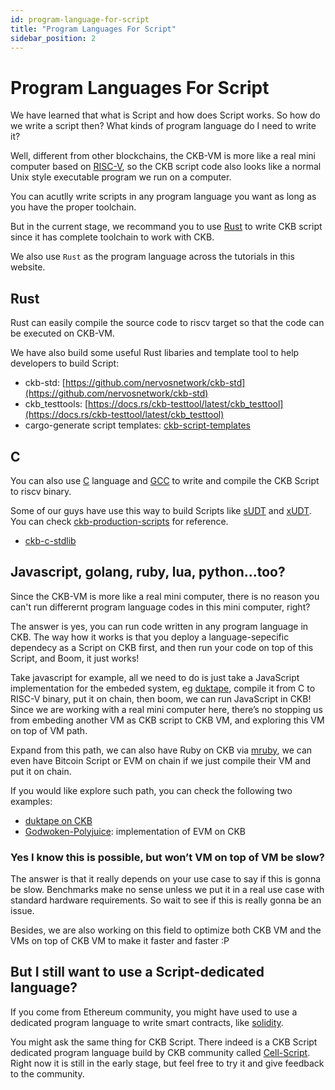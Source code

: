 ```yaml
---
id: program-language-for-script
title: "Program Languages For Script"
sidebar_position: 2
---
```


# Program Languages For Script

We have learned that what is Script and how does Script works. So how do we write a script then? What kinds of program language do I need to write it?

Well, different from other blockchains, the CKB-VM is more like a real mini computer based on [RISC-V](https://riscv.org/), so the CKB script code also looks like a normal Unix style executable program we run on a computer. 

You can acutlly write scripts in any program language you want as long as you have the proper toolchain. 

But in the current stage, we recommand you to use [Rust](https://www.rust-lang.org/) to write CKB script since it has complete toolchain to work with CKB. 

We also use `Rust` as the program language across the tutorials in this website.

## Rust

Rust can easily compile the source code to riscv target so that the code can be executed on CKB-VM. 

We have also build some useful Rust libaries and template tool to help developers to build Script:

- ckb-std: [https://github.com/nervosnetwork/ckb-std](https://github.com/nervosnetwork/ckb-std)
- ckb_testtools: [https://docs.rs/ckb-testtool/latest/ckb_testtool](https://docs.rs/ckb-testtool/latest/ckb_testtool)
- cargo-generate script templates: [ckb-script-templates](https://github.com/cryptape/ckb-script-templates)

## C

You can also use [C](https://en.wikipedia.org/wiki/C_(programming_language)) language and [GCC](https://gcc.gnu.org/) to write and compile the CKB Script to riscv binary. 

Some of our guys have use this way to build Scripts like [sUDT](https://github.com/nervosnetwork/rfcs/blob/master/rfcs/0025-simple-udt/0025-simple-udt.md) and [xUDT](https://github.com/nervosnetwork/rfcs/pull/428). You can check [ckb-production-scripts](https://github.com/nervosnetwork/ckb-production-scripts/tree/master/c) for reference.

- [ckb-c-stdlib](https://github.com/nervosnetwork/ckb-c-stdlib)

## Javascript, golang, ruby, lua, python...too?

Since the CKB-VM is more like a real mini computer, there is no reason you can't run differernt program language codes in this mini computer, right? 

The answer is yes, you can run code written in any program language in CKB. The way how it works is that you deploy a language-sepecific dependecy as a Script on CKB first, and then run your code on top of this Script, and Boom, it just works!

Take javascript for example, all we need to do is just take a JavaScript implementation for the embeded system, eg [duktape](https://github.com/svaarala/duktape), compile it from C to RISC-V binary, put it on chain, then boom, we can run JavaScript in CKB! Since we are working with a real mini computer here, there’s no stopping us from embeding another VM as CKB script to CKB VM, and exploring this VM on top of VM path.

Expand from this path, we can also have Ruby on CKB via [mruby](https://github.com/mruby/mruby), we can even have Bitcoin Script or EVM on chain if we just compile their VM and put it on chain.

If you would like explore such path, you can check the following two examples:

- [duktape on CKB](https://xuejie.space/2019_07_13_introduction_to_ckb_script_programming_script_basics)
- [Godwoken-Polyjuice](https://github.com/godwokenrises/godwoken/tree/develop/gwos-evm): implementation of EVM on CKB

### Yes I know this is possible, but won’t VM on top of VM be slow?

The answer is that it really depends on your use case to say if this is gonna be slow. Benchmarks make no sense unless we put it in a real use case with standard hardware requirements. So wait to see if this is really gonna be an issue. 

Besides, we are also working on this field to optimize both CKB VM and the VMs on top of CKB VM to make it faster and faster :P

## But I still want to use a Script-dedicated language?

If you come from Ethereum community, you might have used to use a dedicated program language to write smart contracts, like [solidity](https://soliditylang.org/). 

You might ask the same thing for CKB Script. There indeed is a CKB Script dedicated program language build by CKB community called [Cell-Script](https://github.com/cell-labs/cell-script). Right now it is still in the early stage, but feel free to try it and give feedback to the community. 
